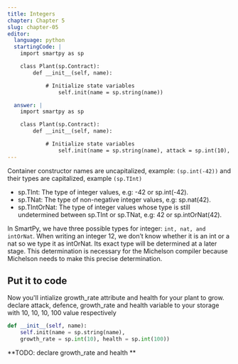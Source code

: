 ```yaml
---
title: Integers
chapter: Chapter 5
slug: chapter-05
editor:
  language: python
  startingCode: |
    import smartpy as sp

    class Plant(sp.Contract):
        def __init__(self, name):

            # Initialize state variables
        		self.init(name = sp.string(name)) 

  answer: |  
    import smartpy as sp

    class Plant(sp.Contract):
        def __init__(self, name):

            # Initialize state variables
        		self.init(name = sp.string(name), attack = sp.int(10), defense = sp.int(10), growth_rate = sp.int(10), health = sp.int(100))
---
```


Container constructor names are uncapitalized, example: `(sp.int(-42))` and their types are capitalized, example `(sp.TInt)`

 - sp.TInt: The type of integer values, e.g: -42 or sp.int(-42).
 - sp.TNat: The type of non-negative integer values, e.g: sp.nat(42).
 - sp.TIntOrNat: The type of integer values whose type is still undetermined between sp.TInt or sp.TNat, e.g: 42 or sp.intOrNat(42).

In SmartPy, we have three possible types for integer: `int, nat, and intOrNat`. When writing an integer 12, we don’t know whether it is an int or a nat so we type it as intOrNat. Its exact type will be determined at a later stage. This determination is necessary for the Michelson compiler because Michelson needs to make this precise determination.

## Put it to code
Now you'll intialize growth_rate attribute and health for your plant to grow.
declare attack, defence, growth_rate and health variable to your storage with 10, 10, 10, 100 value respectively

```python
def __init__(self, name):
    self.init(name = sp.string(name),
    growth_rate = sp.int(10), health = sp.int(100))
```

**TODO: declare growth_rate and health **
